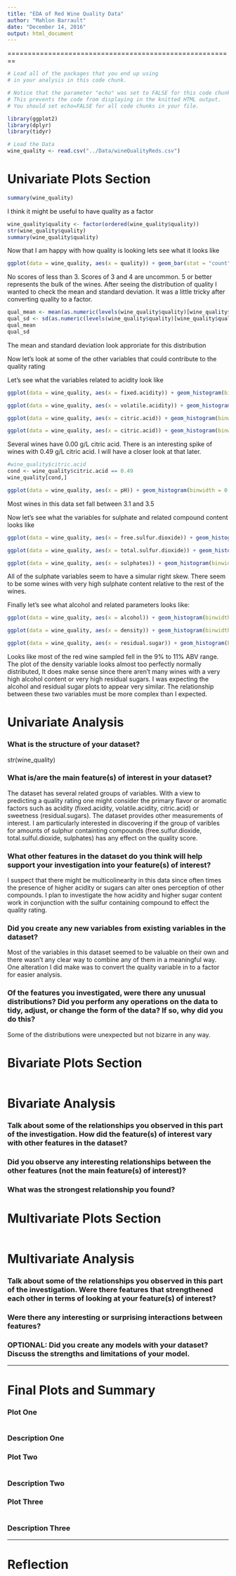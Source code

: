 ```yaml
---
title: "EDA of Red Wine Quality Data"
author: "Mahlon Barrault"
date: "December 14, 2016"
output: html_document
---
```

========================================================

```r
# Load all of the packages that you end up using
# in your analysis in this code chunk.

# Notice that the parameter "echo" was set to FALSE for this code chunk.
# This prevents the code from displaying in the knitted HTML output.
# You should set echo=FALSE for all code chunks in your file.

library(ggplot2)
library(dplyr)
library(tidyr)
```

```r
# Load the Data
wine_quality <- read.csv("../Data/wineQualityReds.csv")
```

# Univariate Plots Section
```r
summary(wine_quality)
```
I think it might be useful to have quality as a factor

```r
wine_quality$quality <- factor(ordered(wine_quality$quality))
str(wine_quality$quality)
summary(wine_quality$quality)
```

Now that I am happy with how quality is looking lets see what it looks like

```r
ggplot(data = wine_quality, aes(x = quality)) + geom_bar(stat = "count") 
```
No scores of less than 3. Scores of 3 and 4 are uncommon. 5 or better represents the bulk of the wines.
After seeing the distribution of quality I wanted to check the mean and standard deviation. It was a little tricky after converting quality to a factor.

```r
qual_mean <- mean(as.numeric(levels(wine_quality$quality)[wine_quality$quality]))
qual_sd <- sd(as.numeric(levels(wine_quality$quality)[wine_quality$quality]))
qual_mean
qual_sd
```
The mean and standard deviation look approriate for this distribution

Now let's look at some of the other variables that could contribute to the quality rating

Let's see what the variables related to acidity look like

```r
ggplot(data = wine_quality, aes(x = fixed.acidity)) + geom_histogram(binwidth = 0.2) 
```

```r
ggplot(data = wine_quality, aes(x = volatile.acidity)) + geom_histogram(binwidth = 0.03) 
```

```r
ggplot(data = wine_quality, aes(x = citric.acid)) + geom_histogram(binwidth = 0.02) 
```

```r
ggplot(data = wine_quality, aes(x = citric.acid)) + geom_histogram(binwidth = 0.01) 
```

Several wines have 0.00 g/L citric acid. There is an interesting spike of wines with 0.49 g/L citric acid. I will have a closer look at that later.

```r
#wine_quality$citric.acid
cond <- wine_quality$citric.acid == 0.49
wine_quality[cond,]
```

```r
ggplot(data = wine_quality, aes(x = pH)) + geom_histogram(binwidth = 0.02) 
```

Most wines in this data set fall between 3.1 and 3.5

Now let's see what the variables for sulphate and related compound content looks like

```r
ggplot(data = wine_quality, aes(x = free.sulfur.dioxide)) + geom_histogram(binwidth = 1) 
```

```r
ggplot(data = wine_quality, aes(x = total.sulfur.dioxide)) + geom_histogram(binwidth = 3) 
```

```r
ggplot(data = wine_quality, aes(x = sulphates)) + geom_histogram(binwidth = 0.02) 
```

All of the sulphate variables seem to have a simular right skew. There seem to be some wines with very high sulphate content relative to the rest of the wines.

Finally let's see what alcohol and related parameters looks like:

```r
ggplot(data = wine_quality, aes(x = alcohol)) + geom_histogram(binwidth = 0.1)
```
```r
ggplot(data = wine_quality, aes(x = density)) + geom_histogram(binwidth = 0.0002)
```

```r
ggplot(data = wine_quality, aes(x = residual.sugar)) + geom_histogram(binwidth = 0.1)
```

Looks like most of the red wine sampled fell in the 9% to 11% ABV range. The plot of the density variable looks almost too perfectly normally distributed, It does make sense since there aren't many wines with a very high alcohol content or very high residual sugars. I was expecting the alcohol and residual sugar plots to appear very similar. The relationship between these two variables must be more complex than I expected.

# Univariate Analysis

### What is the structure of your dataset?
str(wine_quality)

### What is/are the main feature(s) of interest in your dataset?
The dataset has several related groups of variables. With a view to predicting a quality rating one might consider the primary flavor or aromatic factors such as acidity (fixed.acidity, volatile.acidity, citric.acid) or sweetness (residual.sugars). The dataset provides other measurements of interest. I am particularly interested in discovering if the group of varibles for amounts of sulphur containting compounds (free.sulfur.dioxide, total.sulful.dioxide, sulphates) has any effect on the quality score.

### What other features in the dataset do you think will help support your investigation into your feature(s) of interest?
I suspect that there might be multicolinearity in this data since often times the presence of higher acidity or sugars can alter ones perception of other compounds. I plan to investigate the how acidity and higher sugar content work in conjunction with the sulfur containing compound to effect the quality rating.

### Did you create any new variables from existing variables in the dataset?
Most of the variables in this dataset seemed to be valuable on their own and there wasn't any clear way to combine any of them in a meaningful way. One alteration I did make was to convert the quality variable in to a factor for easier analysis.

### Of the features you investigated, were there any unusual distributions? Did you perform any operations on the data to tidy, adjust, or change the form of the data? If so, why did you do this?
Some of the distributions were unexpected but not bizarre in any way.


# Bivariate Plots Section
```r

```

# Bivariate Analysis

### Talk about some of the relationships you observed in this part of the investigation. How did the feature(s) of interest vary with other features in the dataset?

### Did you observe any interesting relationships between the other features (not the main feature(s) of interest)?

### What was the strongest relationship you found?




# Multivariate Plots Section

```r

```

# Multivariate Analysis

### Talk about some of the relationships you observed in this part of the investigation. Were there features that strengthened each other in terms of looking at your feature(s) of interest?

### Were there any interesting or surprising interactions between features?

### OPTIONAL: Did you create any models with your dataset? Discuss the strengths and limitations of your model.

------

# Final Plots and Summary

### Plot One
```r

```

### Description One


### Plot Two
```r

```

### Description Two


### Plot Three
```r

```

### Description Three

------

# Reflection
